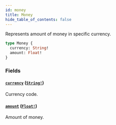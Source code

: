 ```yaml
---
id: money
title: Money
hide_table_of_contents: false
---
```


Represents amount of money in specific currency.

```graphql
type Money {
  currency: String!
  amount: Float!
}
```

### Fields

#### [`currency`](#) ([`String!`](../../../developer/api-reference/scalars/string))

Currency code.

#### [`amount`](#) ([`Float!`](../../../developer/api-reference/scalars/float))

Amount of money.
